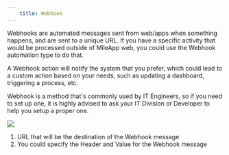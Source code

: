 ```yaml
---
    title: Webhook
---
```

Webhooks are automated messages sent from web/apps when something happens, and are sent to a unique URL. If you have a specific activity that would be processed outside of MileApp web, you could use the Webhook automation type to do that.

A Webhook action will notify the system that you prefer, which could lead to a custom action based on your needs, such as updating a dashboard, triggering a process, etc.

Webhook is a method that's commonly used by IT Engineers, so if you need to set up one, it is highly advised to ask your IT Division or Developer to help you setup a proper one.

![](https://t3837933.p.clickup-attachments.com/t3837933/d87c99d9-b793-435e-9bc4-4c18a5199590/6.png)
1. URL that will be the destination of the Webhook message
2. You could specify the Header and Value for the Webhook message

